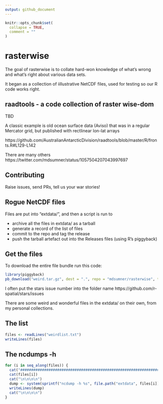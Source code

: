 ```yaml
---
output: github_document
---
```


<!-- README.md is generated from README.Rmd. Please edit that file -->

```r
knitr::opts_chunk$set(
  collapse = TRUE,
  comment = ""
)
```


# rasterwise

The goal of rasterwise is to collate hard-won knowledge of what's wrong and what's right about various data sets. 

It began as a collection of iillustrative NetCDF files, used for testing so our R code works right. 

## raadtools - a code collection of raster wise-dom

TBD

A classic example is old ocean surface data (Aviso) that was in a regular Mercator grid, but published with 
rectlinear lon-lat arrays

https://github.com/AustralianAntarcticDivision/raadtools/blob/master/R/fronts.R#L129-L142

There are many others https://twitter.com/mdsumner/status/1057504207043997697

## Contributing

Raise issues, send PRs, tell us your war stories! 

## Rogue NetCDF files

Files are put into "extdata/", and then a script is run to 

* archive all the files in extdata/ as a tarball
* generate a record of the list of files
* commit to the repo and tag the release
* push the tarball artefact out into the Releases files (using R's piggyback)

## Get the files

To download the entire file bundle run this code: 

```R
library(piggyback)
pb_download("weird.tar.gz", dest = ".", repo = "mdsumner/rasterwise", tag = "v0.5.0")
```

I often put the stars issue number into the folder name https://github.com/r-spatial/stars/issues

There are some weird and wonderful files in the extdata/ on their own, from my personal collections. 


## The list

```r
files <- readLines("weirdlist.txt")
writeLines(files)
```


## The ncdumps -h 


```r
for (i in seq_along(files)) {
  cat("###############################################################################\n")
  cat(files[i])
  cat("\n\n\n\n")
  dump <- system(sprintf("ncdump -h %s", file.path("extdata", files[i])), intern = TRUE)
  writeLines(dump)
  cat("\n\n\n\n")
}
```
